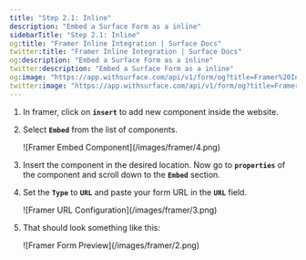 ```yaml
---
title: "Step 2.1: Inline"
description: "Embed a Surface Form as a inline"
sidebarTitle: "Step 2.1: Inline"
og:title: "Framer Inline Integration | Surface Docs"
twitter:title: "Framer Inline Integration | Surface Docs"
og:description: "Embed a Surface Form as a inline"
twitter:description: "Embed a Surface Form as a inline"
og:image: "https://app.withsurface.com/api/v1/form/og?title=Framer%20Inline%20Integration"
twitter:image: "https://app.withsurface.com/api/v1/form/og?title=Framer%20Inline%20Integration"
---
```



1. In framer, click on **`insert`** to add new component inside the website.
2. Select **`Embed`** from the list of components.
    
    <Frame>
    ![Framer Embed Component](/images/framer/4.png)
    </Frame>
    
3. Insert the component in the desired location. Now go to **`properties`** of the component and scroll down to the **`Embed`** section.
4. Set the **`Type`** to **`URL`** and paste your form URL in the **`URL`** field.
    
    <Frame>
    ![Framer URL Configuration](/images/framer/3.png)
    </Frame>
    
5. That should look something like this:
    
    <Frame>
    ![Framer Form Preview](/images/framer/2.png)
    </Frame>
